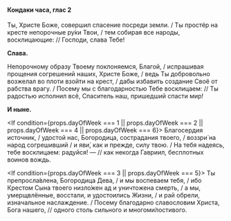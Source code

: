 #### Кондаки часа, глас 2

Ты, Христе Боже, совершил спасение посреди земли. / Ты простёр на кресте непорочные ру́ки Твои, / тем собирая все народы, восклицающие: // Господи, слава Тебе!

**Слава.**

Непорочному образу Твоему поклоняемся, Благой, / испрашивая прощения согрешений наших, Христе Боже, / ведь Ты добровольно возжелал во плоти взойти на крест, / дабы избавить создание Своё от рабства врагу. / Посему мы с благодарностью Тебе восклицаем: // Ты радостью исполнил всё, Спаситель наш, пришедший спасти мир!

**И ныне.**

<If condition={props.dayOfWeek === 1 || props.dayOfWeek === 2 || props.dayOfWeek === 4 || props.dayOfWeek === 6}>
    Благосердия источник, / удостой нас, Богородица, сострадания твоего, / воззри́ на народ согрешивший / и яви́, как и
    прежде, силу твою. / На тебя надеясь, тебе восклицаем: радуйся! — // как некогда Гавриил, бесплотных воинов вождь.
</If>

<If condition={props.dayOfWeek === 3 || props.dayOfWeek === 5}>
    Ты препросла́влена, Богородица Дева, / и мы воспеваем тебя, / ибо Крестом Сына твоего низло́жен ад и уничтожена
    смерть, / а мы, умерщвлённые, восстали, и удостоились Жизни, / и рай обрели, изначальное наслаждение. / Посему
    благодарно славословим Христа, Бога нашего, // одного столь сильного и многоми́лостивого.
</If>

